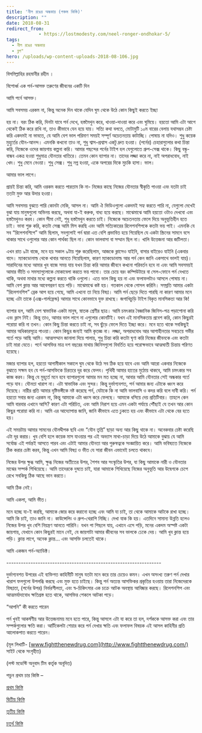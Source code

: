 ```yaml
---
title: 'নীল রঙের অন্ধকার (পঞ্চম কিস্তি)'
description: ""
date: 2018-08-31
redirect_from: 
            - https://lostmodesty.com/neel-ronger-ondhokar-5/
tags: 
  - নীল রঙের অন্ধকার
  - ব্লগ"
hero: /uploads/wp-content-uploads-2018-08-106.jpg
---
```

বিসমিল্লাহির রহমানীর রহীম ।

বিশোর্ধ্ব এক পর্ন-আসক্ত তরুণের জীবনের একটি দিন

আমি পর্নে আসক্ত।

আমি সবসময় এরকম না, কিন্তু অনেক দিন থাকে যেদিন ঘুম থেকে উঠে কোন কিছুই করতে ইচ্ছা

হয় না। বরং ঠিক করি, দিনটা যাবে পর্ন দেখে, হস্তমৈথুন করে, খাওয়া-দাওয়া করে এবং ঘুমিয়ে। হয়তো আমি এটা আগে থেকেই ঠিক করে রাখি না, তাও কীভাবে যেন হয়ে যায়। সত্যি কথা বলতে, মোটামুটি ১০ম বারের বেলায় যথাসম্ভব চেষ্টা করি একদমই না ভাবতে, যে আমি বেশ ভাল পরিমাণ সময়ই সম্পূর্ণ অচেতনতায় কাটাচ্ছি। পোষায় না যদিও। শুধু কয়েক মুহুর্তের যৌন-আনন্দ। এমনকি কখনো তাও না, শুধু শ্বাস-প্রশ্বাস একটু দ্রুত হওয়া। (পর্নের) চেহারাগুলোর কথা চিন্তা করি, নিজেকে ওদের জায়গায় কল্পনা করি। আমার পছন্দের পর্নের টাইপ হল যেগুলোতে গ্রুপ-সেক্স থাকে। কিছু বন্ধু-বান্ধব একত্র হওয়া শুধুমাত্র যৌনতার খাতিরে। তেমন কোন ব্যাপার না। তাদের লজ্জা করে না, নাই অপরাধবোধ, নাই খেদ। শুধু মেনে নেওয়া। শুধু সেক্স। শুধু নগ্ন হওয়া, একে অপরের দিকে মুচকি হাসা। ভাল।

আমার ভাল লাগে।

প্রায়ই চিন্তা করি, আমি ওরকম করতে পারতাম কি না- নিজের কাছে নিজের যৌনতার স্বীকৃতি পাওয়া এবং যতটা চাই ততটা মুক্ত আর উদার হওয়া।

আমি সবসময় বুঝতে পারি কোনটা মেকি, আসল না। আমি ঐ ভিডিওগুলো একদমই সহ্য করতে পারি না, যেগুলো দেখেই বুঝা যায় মানুষগুলো অভিনয় করছে, অথবা যা-ই করুক, বাধ্য হয়ে করছে। মাঝেমাঝে আমি হয়তো ওটাও দেখবো এবং হস্তমৈথুনও করব। কোন সীমা নেই, শুধু হস্তমৈথুন করতে চাই। নিজেকে অচেতনতায় ফেলে দিয়ে অনুভূতিহীন হতে চাই। ভাবা শুরু করি, কতটা সেক্স আমি মিস করছি এবং আমি সত্যিকারের রিলেশনশিপকে কতটা ভয় পাই। এমনকি যে সব “রিলেশনশিপে” আমি ছিলাম, সবগুলোই পর্ন দ্বারা এত বেশি প্রভাবিত হয়ে গিয়েছিল যে একটা স্ক্রিনের সামনে বসে থাকার সাথে ওগুলোর আর কোন পার্থক্য ছিল না। কোন ভালবাসা বা সম্মান ছিল না। খালি উত্তেজনা আর জটিলতা।

এখন রাত ৯টা বাজে, মনে হয় সকাল ৯টায় শুরু করেছিলাম, আজকে ক্লাসেও যাইনি, বাসার বাইরেও যাইনি (একবার বাদে। ম্যাকডোনাল্ড থেকে খাবার আনতে গিয়েছিলাম, কারণ ম্যাকডোনাল্ড আর পর্ন কেন জানি একসাথে ভালই যায়)। সারাদিনের মধ্যে আমার খুব বাজে সময় যায় যখন চিন্তা করি আমার জীবনে কখনো পরিবর্তন হবে না এবং আমি সবসময়ই আমার ভীতি ও সমস্যাগুলোকে মোকাবেলা করতে ভয় পাবো। তার চেয়ে বরং কম্পিউটারে বা সেল-ফোনে পর্ন দেখতে থাকি, অথবা মাথার মধ্যে কল্পনা করতে থাকি ওগুলো। এতে ভাল কিছু হয় না এবং ফলাফলটাও আসলে পোষায় না। আমি বেশ ক্লান্ত আর আবেগপ্রবণ হয়ে পড়ি। মাঝেমাঝে কষ্ট হয়। গতকাল থেকে গোসল করিনি। সম্প্রতি আমার একটা “রিলেশনশিপ” ব্রেক আপ হয়ে গেছে, আমি এখনো তা নিয়ে বিষণ্ণ। আমি পর্ন ছেড়ে দিতে পারছি না কারণ আমার মনে হচ্ছে এটা তাকে (এক্স-গার্লফ্রেন্ড) আমার সাথে কোনভাবে যুক্ত রাখছে। জগাখিচুড়ি টাইপ বিকৃত মানসিকতা আর কি!

ব্যাপার হল, আমি বেশ স্বাভাবিক একটা মানুষ, স্নাতক শ্রেণীর ছাত্র। আমি চমৎকার বৈজ্ঞানিক জিনিস-পত্র পড়াশোনা করি এবং ক্লাস নিই। কিন্তু তাও, আমার ভাল লাগে না এগুলোর কোনটিই। যখন এই মানসিকতায় প্রবেশ করি, কোন কিছুরই পরোয়া করি না তখন। কোন কিছু চিন্তা করতে চাই না, সব ছুঁড়ে ফেলে দিতে ইচ্ছা করে। মনে হতে থাকে সবকিছুই আমার অধিকারসূত্রে পাওয়া। কোন কিছুর জন্যই আমি কৃতজ্ঞ না। লজ্জা, অপরাধবোধ আর আশাহীনতার সবচেয়ে গভীর গর্তে পড়ে আছি আমি। আত্মসম্মান জানালা দিয়ে পালায়, শুধু চিন্তা করি কতটা ঘৃণা করি নিজের জীবনকে এবং কতটা চাই মারা যেতে। পর্নে আসক্তির মাত্র দশ বছরের মাথায় জিনিসগুলো বিবর্তিত হয়ে পরোক্ষভাবে আত্মঘাতী চিন্তায় পরিণত হয়েছে।

মজার ব্যাপার হল, হয়তো আগামীকাল সকালে ঘুম থেকে উঠে সব ঠিক হয়ে যাবে এবং আমি আরো একবার নিজেকে বুঝাতে সক্ষম হব যে পর্ন-আসক্তিকে চিরতরে দূর করে ফেলব। পৃথিবী আমার হাতের মুঠোয় থাকবে, আমি চমৎকার সব কাজ করব। কিন্তু যে মুহূর্তে মনে হবে ব্যাপারগুলো আমার মন মত হচ্ছে না, আবার আমি যৌনতার সেই অন্ধকার গর্তে পড়ে যাব। যৌনতা খারাপ না। এটা স্বাভাবিক এবং সুন্দর। কিন্তু দুর্ভাগ্যবশত, পর্ন আমার জন্য এটাকে ধ্বংস করে দিয়েছে। নারীর প্রতি আমার দৃষ্টিভঙ্গীকে নষ্ট করেছে পর্ন, যেটাকে কি না আমি ভালবাসি ও কদর করি বলে দাবী করি। পর্ন হয়তো সবার জন্য এরকম না, কিন্তু আমাকে এটা ধ্বংস করে ফেলছে। আমাকে ধসিয়ে দেয় প্রতিটিবার। তাহলে কেন আমি বারবার এখানে আসি? কারণ এটা পরিচিত, এবং আমি নিরাশ হয়ে এমন একটা পর্যায়ে পৌঁছাই যে তখন আর কোন কিছুর পরোয়া করি না। আমি এর আদ্যোপান্ত জানি, জানি কীভাবে এতে ঢুকতে হয় এবং কীভাবে এটা থেকে বের হতে হয়।

এই সময়টায় আমার সামনের যৌনদ্দীপক ছবি এবং “যৌন তৃপ্তি” ছাড়া অন্য আর কিছু থাকে না। অনেকবার চেষ্টা করেছি এটা দূর করার। খুব বেশি হলে কয়েক মাস যাওয়ার পর এই অভ্যাস মাথা-চাড়া দিয়ে উঠে আমাকে বুঝায় যে আমি সর্বোচ্চ এই পর্যন্তই আসতে পারব এবং এটাই আমার যৌনতা আর পুরুষত্বকে সংজ্ঞায়িত করে। আমি ভবিষ্যতে নিজেকে ঠিক করার চেষ্টা করব, কিন্তু এখন আমি বিষণ্ণ ও ভীত যে সারা জীবন এভাবেই চলতে থাকবে।

নিজের উপর ক্ষুব্ধ আমি, ক্ষুব্ধ নিজের অতীতের উপর, শৈশব আর সংস্কৃতির উপর, যা কিছু আমাকে নারী ও যৌনতার মাঝের সম্পর্ক শিখিয়েছে। আমি তাদেরকে দুষতে চাই, যারা আমাকে শিখিয়েছে নিজের অনুভূতি আর উদ্বেগকে চেপে রেখে সবকিছু ঠিক আছে ভান করতে।

আমি ঠিক নেই।

আমি একলা, আমি ভীত।

মনে হচ্ছে যা-ই করছি, আমাকে জোর করে করানো হচ্ছে এবং আমি যা চাই, তা থেকে আমাকে আটকে রাখা হচ্ছে। আমি কি চাই, তাও জানি না। কাউন্সেলিং ও গ্রুপ-থেরাপি নিচ্ছি। দেখা যাক কি হয়। এতদিনে সামান্য উন্নতি হলেও নিজের উপর খুব বেশি নিয়ন্ত্রণ আনতে পারিনি। যখন পা পিছলে যায়, এখানে এসে পড়ি, মনের একদম অস্পষ্ট একটা জায়গায়, যেখানে কোন কিছুরই মানে নেই, যে জায়গাটা আমার জীবনের সব ভালকে ঢেকে দেয়। আমি খুব ক্লান্ত হয়ে পড়ি। ক্লান্ত লাগে, অনেক ক্লান্ত... এবং আসক্তি চলতেই থাকে।

আমি একজন পর্ন-অ্যাডিক্ট।

\----------------------------------------------------------------

দুর্ভাগ্যবশত উপরের এই ব্যক্তিগত কাহিনীটি মানুষ যতটা মনে করে তার চেয়েও কমন। এখন অসংখ্য তরুণ পর্ন দেখার খারাপ ফলগুলো উপলব্ধি করছে এবং মুক্ত হতে চাইছে। কিন্তু পর্ন অত্যন্ত আসক্তিকর প্রকৃতির হওয়ায় তারা নিজেদেরকে বিষণ্ণতা, (পর্নের উপর) নির্ভরশীলতা, এবং স্ব-চিকিৎসার এক চক্রে আটক অবস্থায় আবিষ্কার করছে। রিলেশনশিপ এবং আত্মমর্যাদাবোধ ক্ষতিগ্রস্ত হতে থাকে, আসক্তির শেকলে আটকা পড়ে।

“আপনি” কী করতে পারেন

পর্ন খুবই আকর্ষণীয় আর উত্তেজনাময় মনে হতে পারে, কিন্তু আসলে এটা যা করে তা হল, দর্শককে আসক্ত করা এবং তার সম্পর্কগুলোর ক্ষতি করা। আর্টিকেলটা শেয়ার করে পর্ন দেখার ক্ষতি এবং ফলাফল বিষয়ক এই আসল কাহিনীর প্রতি আলোকপাত করতে পারেন।

(মূল লিখাটি- [www.fightthenewdrug.com](http://www.fightthenewdrug.com/) সাইট থেকে সংগৃহীত)

(লস্ট মডেস্টি অনুবাদ টিম কর্তৃক অনূদিত)

পড়ুন প্রথম চার কিস্তি –

[প্রথম কিস্তি](http://lostmodesty.blogspot.com/2015/09/blog-post.html)

[দ্বিতীয় কিস্তি](http://lostmodesty.blogspot.com/2015/11/blog-post.html)

[তৃতীয় কিস্তি](http://lostmodesty.blogspot.com/2015/11/blog-post_9.html)

[চতুর্থ কিস্তি](http://lostmodesty.blogspot.com/2016/02/blog-post_15.html)
